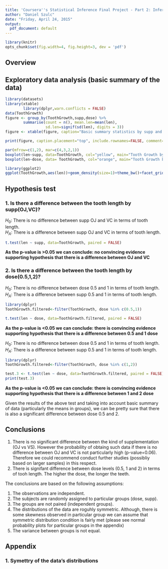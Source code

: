 ```yaml
---
title: 'Coursera''s Statistical Inference Final Project - Part 2: Inferential Analysis'
author: "Daniel Szulc"
date: "Friday, April 24, 2015"
output:
  pdf_document: default  
---
```

```r
library(knitr)
opts_chunk$set(fig.width=4, fig.height=3, dev = 'pdf')
```

## Overview

## Exploratory data analysis (basic summary of the data)
```r
library(datasets)
library(xtable)
        library(dplyr,warn.conflicts = FALSE)
data(ToothGrowth)
figure <- group_by(ToothGrowth,supp,dose) %>% 
        summarise(count = n(), mean.len=mean(len), 
                  sd.len=signif(sd(len), digits = 3))
figure <- xtable(figure, caption="Basic summary statistics by supp and dose")
```

```r
print(figure, caption.placement="top", include.rownames=FALSE, comment=FALSE)
```
```r
par(mfrow=c(1,2), mar=c(4,3,2,1))
boxplot(len~supp, data=ToothGrowth, col="yellow", main="Tooth Growth by Delivery Method")
boxplot(len~dose, data= ToothGrowth, col="orange", main="Tooth Growth by Dose Level")

```
```r
library(ggplot2)
ggplot(ToothGrowth,aes(len))+geom_density(size=1)+theme_bw()+facet_grid(supp~dose)+geom_vline(xintercept=mean(ToothGrowth$len), col="red",linetype=2, size=0.8)+labs(title="Tooth Growth by Delivery Method and Dose")

```


## Hypothesis test 

### 1. Is there a difference between the tooth length by supp(OJ,VC)?
$H_0$: There is no difference between supp OJ and VC in terms of tooth length.  
$H_A$: There is a difference between supp OJ and VC in terms of tooth length.  

```r

t.test(len ~ supp, data=ToothGrowth, paired = FALSE)
```

**As the p-value is >0.05 we can conclude: no convincing evidence supporting hypothesis that there is a difference between OJ and VC**

### 2. Is there a difference between the tooth length by dose(0.5,1,2)?

$H_0$: There is no difference between dose 0.5 and 1 in terms of tooth length.  
$H_A$: There is a difference between supp 0.5 and 1 in terms of tooth length.  

```r
library(dplyr)
ToothGrowth.filtered<-filter(ToothGrowth, dose %in% c(0.5,1))

t.test(len ~ dose, data=ToothGrowth.filtered, paired = FALSE)
```

**As the p-value is <0.05 we can conclude: there is convincing evidence supporting hypothesis that there is a difference between 0.5 and 1 dose**

$H_0$: There is no difference between dose 0.5 and 1 in terms of tooth length.  
$H_A$: There is a difference between supp 0.5 and 1 in terms of tooth length.  

```r
library(dplyr)
ToothGrowth.filtered<-filter(ToothGrowth, dose %in% c(1,2))

test.3 <- t.test(len ~ dose, data=ToothGrowth.filtered, paired = FALSE)
print(test.3)

```

**As the p-value is <0.05 we can conclude: there is convincing evidence supporting hypothesis that there is a difference between 1 and 2 dose**

Given the results of the above test and taking into account basic summary of data (particularly the means in groups), we can be pretty sure that there is also a significant difference between dose 0.5 and 2.

## Conclusions

1.  There is no significant difference between the kind of supplementation (OJ vs VS). However the probability of obtaing such data if there is no difference between OJ and VC is not particularly high (p-value=0.06). Therefore we could recommend conduct further studies (possibliy based on larger samples) in this respect.
2.  There is signifant difference between dose levels (0.5, 1 and 2) in terms of tooh length. The higher the dose, the longer the teeth. 


The conclusions are based on the following assumptions:

1.  The observations are independent.
2.  The subjects are randomly assigned to particular groups (dose, supp).
3.  The groups are not paired (independent groups).
4.  The distributions of the data are roguhly symmetric. Although, there is some skewness observed in particular group we can assume that symmetric distribution condition is fairly met (please see normal probability plots for particular groups in the appendix)
5.  The variance between groups is not equal.

## Appendix
### 1. Symettry of the data's distributions
```r

```
